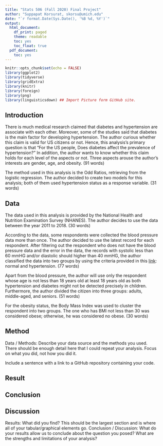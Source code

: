 ```yaml
---
title: "Stats 506 (Fall 2020) Final Project"
author: "Suppapat Korsurat, skorsu@umich.edu"
date: "`r format.Date(Sys.Date(), '%B %d, %Y')`"
output:
  html_document:
    df_print: paged
    theme: readable
    toc: yes
    toc_float: true
  pdf_document:
    toc: yes
---
```


```r
knitr::opts_chunk$set(echo = FALSE)
library(ggplot2)
library(tidyverse)
library(gridExtra)
library(knitr)
library(foreign)
library(png)
library(linguisticsdown) ## Import Picture form GitHub site.
```

## Introduction
There is much medical research claimed that diabetes and hypertension are 
associate with each other. Moreover, some of the studies said that diabetes is
the main factor for developing hypertension. The author curious whether this 
claim is valid for US citizens or not. Hence, this analysis's primary question 
is that "For the US people, Does diabetes affect the prevalence of 
hypertension?" In addition, the author wants to know whether this claim holds 
for each level of the aspects or not. Three aspects arouse the author's 
interests are gender, age, and obesity. (91 words)

The method used in this analysis is the Odd Ratios, retrieving from the 
logistic regression. The author decided to create two models for this 
analysis; both of them used hypertension status as a response variable.
(31 words)

## Data
The data used in this analysis is provided by the National Health and Nutrition Examination Survey (NHANES). The author decides to use the data between the 
year 2011 to 2018. (30 words)

According to the data, some respondents were collected the blood pressure data 
more than once. The author decided to use the latest record for each 
respondent. After filtering out the respondent who does not have the blood 
pressure data and the error in the data, the records with systolic less than 60
mmHG and/or diastolic should higher than 40 mmHG, the author classified the 
data into two groups by using the criteria provided in this 
[link](https://www.heart.org/en/health-topics/high-blood-pressure/understanding-blood-pressure-readings): normal and hypertension. (77 words)

Apart from the blood pressure, the author will use only the respondent whose 
age is not less than 18 years old at least 18 years old as both hypertension 
and diabetes might not be detected precisely in children. Furthermore, the 
author divided the citizen into three groups: adults, middle-aged, 
and seniors. (51 words)

For the obesity status, the Body Mass Index was used to cluster the respondent
into two groups. The one who has BMI not less than 30 was considered obese; 
otherwise, he was considered no obese. (30 words)

## Method

Data / Methods: Describe your data source and the methods you used. There should be enough detail here that I could repeat your analysis. Focus on what you did, not how you did it.

Include a sentence with a link to a GitHub repository containing your code.

## Result

## Conclusion

## Discussion

Results: What did you find? This should be the largest section and is where all of your tabular/graphical elements go.
Conclusion / Discussion: What do your results allow us to conclude about the question you posed? What are the strengths and limitations of your analysis?

